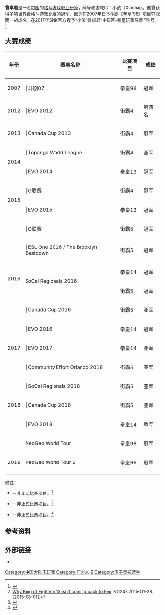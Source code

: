 {{blpsources|time=2020-06-03T16:56:50+00:00}}
{{NoteTA
|G1=Games
}}
{{Infobox Pro Gaming player
| ID          = Xiaohai、小孩
| name        = 曾卓君
| image       = 
| caption     = 
| status      = 活躍
| birth_date  = {{Birth date and age|1989|04|26|df=y}}
| hometown    = [[廣東省|廣東省]][[广州市|广州市]]
| nationality = {{PRC}}
| team        = QANBA战队
| games       = [[斗剧|斗剧]]<br />{{le|EVO系列赛|Evolution Championship Series}}<br />G联赛
| nickname    =
| website     = 
| years1      = 2007
| team1       = QANBA战队
}}
'''曾卓君'''是一名[[中国|中国]]的[[格斗游戏|格斗游戏]][[职业玩家|职业玩家]]，绰号和游戏ID：小孩（Xiaohai）。他曾获得多项世界级格斗游戏比赛的冠军，因为在2007年日本[[斗剧|斗剧]]《[[拳皇'98|拳皇'98]]》项目夺冠而一战成名。在2017年SNK官方授予“小孩”曾卓君“中国区-拳皇玩家导师 ”称号。<ref>{{Cite web |url=https://www.sohu.com/a/147101160_204810 |title=SNK授“小孩”曾卓君“中国区-拳皇玩家导师 ”称号 |access-date=2022-04-26 |archive-date=2022-04-26 |archive-url=https://web.archive.org/web/20220426041716/https://www.sohu.com/a/147101160_204810 }}</ref>

== 大赛成绩 ==
{| class="wikitable"
|-
! 年份 !! 赛事名称 !! 比赛项目 !! 成绩 
|-
| rowspan="1" | 2007
| | 斗剧07 || 拳皇98 || 冠军
|-
| rowspan="1" | 2012
| | EVO 2012 || 街霸4 || 第四名
|-
| rowspan="1" | 2013
| | Canada Cup 2013 || 街霸4 || 冠军
|-
| rowspan="2" | 2014
| | Topanga World League || 街霸4 || 亚军
|-
| | EVO 2014 || 拳皇13 || 冠军
|-
| rowspan="2" | 2015
| | G联赛 || 街霸4 || 冠军
|-
| | EVO 2015  || 拳皇13{{ref|1}} || 冠军
|-
| rowspan="6" | 2016
| | G联赛 || 街霸5 || 冠军
|-
| | ESL One 2016 / The Brooklyn Beatdown || 街霸5 || 冠军
|-
| rowspan="2" | SoCal Regionals 2016
| 拳皇14 || 冠军
|-
| 街霸5 || 冠军
|-
| | Canada Cup 2016  || 街霸5 || 亚军
|-
| | EVO 2016  || 拳皇14{{ref|2}} || 冠军
|-
| rowspan="1" | 2017
| | EVO 2017 || 拳皇14 || 亚军
|-
| rowspan="5" | 2018
| | Community Effort Orlando 2018 || 街霸5 || 亚军
|-
| | SoCal Regionals 2018 || 街霸5 || 亚军
|-
| | Canada Cup 2018 || 街霸5 || 亚军
|-
| | EVO 2018 || 拳皇14{{ref|3}} || 季军
|-
| NeoGeo World Tour || 拳皇98 || 冠军
|-
| rowspan="1" | 2019
| NeoGeo World Tour 2 || 拳皇98 || 冠军
|-

|}
;備註：
* {{note|1}}－非正式比赛项目。<ref>[http://www.vg247.com/2015/01/28/why-king-of-fighters-13-isnt-coming-back-to-evo/ Why King of Fighters 13 isn’t coming back to Evo] {{Wayback|url=http://www.vg247.com/2015/01/28/why-king-of-fighters-13-isnt-coming-back-to-evo/ |date=20201130051958 }}.VG247.2015-O1-28.[2015-08-01].</ref>
* {{note|2}}－非正式比赛项目。<ref>{{Cite web |url=https://en.wikipedia.org/wiki/Evo_2016#Side_events |title=Evo 16 Side Events |access-date=2022-04-26 |archive-date=2022-06-16 |archive-url=https://web.archive.org/web/20220616143640/https://en.wikipedia.org/wiki/EVO_2016#Side_events }}</ref>
* {{note|3}}－非正式比赛项目。<ref>{{Cite web |url=https://en.wikipedia.org/wiki/Evo_2018#Side_events |title=Evo 18 Side Events |access-date=2022-04-26 |archive-date=2022-06-20 |archive-url=https://web.archive.org/web/20220620114959/https://en.wikipedia.org/wiki/Evo_2018#Side_events }}</ref>

== 参考资料 ==
{{reflist}}

== 外部链接 ==
* {{Sinaweibo|1841848481}}


[[Category:中国大陆电玩家|Category:中国大陆电玩家]]
[[Category:广州人|Category:广州人]]
[[Category:曾姓|Z]]
[[Category:电子竞技选手|Category:电子竞技选手]]